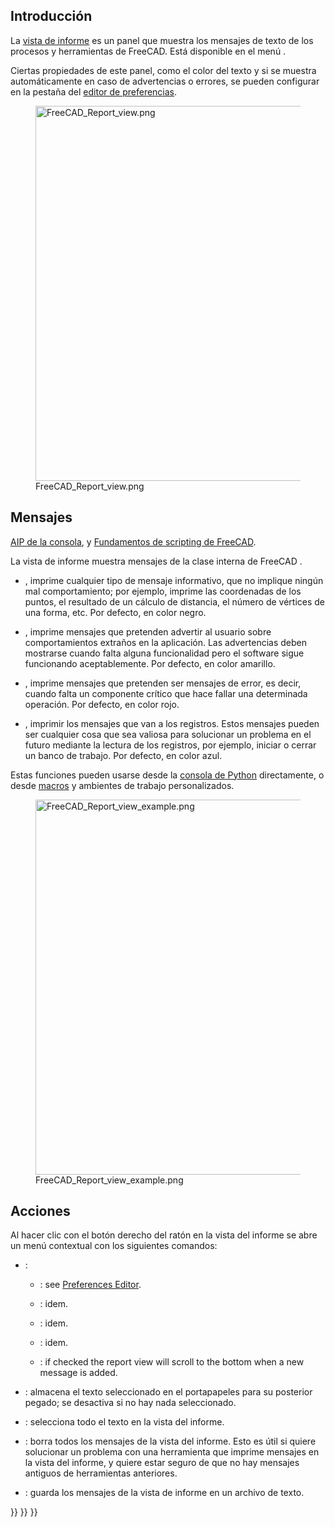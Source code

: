 <languages/>

<span id="Introduction"></span>
== Introducción ==

La [[Report view/es|vista de informe]] es un panel que muestra los mensajes de texto de los procesos y herramientas de FreeCAD. Está disponible en el menú {{MenuCommand|{{StdMenu|[[Std View Menu/es|Vista]]}} → Paneles → Vista de informe}}.

Ciertas propiedades de este panel, como el color del texto y si se muestra automáticamente en caso de advertencias o errores, se pueden configurar en la pestaña {{MenuCommand|General → Vista de informe}} del [[Preferences_Editor#Report_view/es|editor de preferencias]].

[[File:FreeCAD_Report_view.png|600px]]

{{Caption|La vista del informe que muestra los mensajes cuando FreeCAD acaba de iniciarse.}}

<span id="Messages"></span>
== Mensajes ==

{{Emphasis|Ver también:}} [[Console API/es|AIP de la consola]], y [[FreeCAD_Scripting_Basics/es|Fundamentos de scripting de FreeCAD]].

La vista de informe muestra mensajes de la clase interna de FreeCAD {{incode|Console}}.
* {{incode|FreeCAD.Console.PrintMessage("text")}}, imprime cualquier tipo de mensaje informativo, que no implique ningún mal comportamiento; por ejemplo, imprime las coordenadas de los puntos, el resultado de un cálculo de distancia, el número de vértices de una forma, etc. Por defecto, en color negro.
* {{incode|FreeCAD.Console.PrintWarning("text")}}, imprime mensajes que pretenden advertir al usuario sobre comportamientos extraños en la aplicación. Las advertencias deben mostrarse cuando falta alguna funcionalidad pero el software sigue funcionando aceptablemente. Por defecto, en color amarillo.
* {{incode|FreeCAD.Console.PrintError("text")}}, imprime mensajes que pretenden ser mensajes de error, es decir, cuando falta un componente crítico que hace fallar una determinada operación. Por defecto, en color rojo.
* {{incode|FreeCAD.Console.PrintLog("text")}}, imprimir los mensajes que van a los registros. Estos mensajes pueden ser cualquier cosa que sea valiosa para solucionar un problema en el futuro mediante la lectura de los registros, por ejemplo, iniciar o cerrar un banco de trabajo. Por defecto, en color azul.

Estas funciones pueden usarse desde la [[Python console/es|consola de Python]] directamente, o desde [[Macros/es|macros]] y ambientes de trabajo personalizados.

[[File:FreeCAD_Report_view_example.png|600px]]

{{Caption|Ejemplos de mensajes en la vista del informe: un mensaje general, una advertencia, un error y un mensaje registrado.}}

<span id="Context_menu"></span>
<div class="mw-translate-fuzzy">
== Acciones ==
</div>

Al hacer clic con el botón derecho del ratón en la vista del informe se abre un menú contextual con los siguientes comandos:
* {{MenuCommand|Opciones}}:
** {{MenuCommand|Display message types}}: see [[Preferences_Editor#Output_window|Preferences Editor]].
** {{MenuCommand|Show output window on}}: idem.
** {{MenuCommand|Redirect Python output}}: idem.
** {{MenuCommand|Redirect Python errors}}: idem.
** {{MenuCommand|Go to end}}: if checked the report view will scroll to the bottom when a new message is added.
* {{MenuCommand|Copiar}}: almacena el texto seleccionado en el portapapeles para su posterior pegado; se desactiva si no hay nada seleccionado.
* {{MenuCommand|Seleccionar todo}}: selecciona todo el texto en la vista del informe.
* {{MenuCommand|Borrar}}: borra todos los mensajes de la vista del informe. Esto es útil si quiere solucionar un problema con una herramienta que imprime mensajes en la vista del informe, y quiere estar seguro de que no hay mensajes antiguos de herramientas anteriores.
* {{MenuCommand|Guardar como}}: guarda los mensajes de la vista de informe en un archivo de texto.


{{Interface navi{{#translation:}}}}
{{Std Base navi{{#translation:}}}}
{{Userdocnavi{{#translation:}}}}